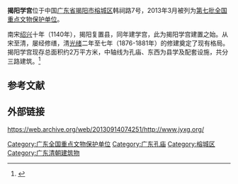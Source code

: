 {{coord|23|32|19|N|116|21|05|E|type:landmark|display=title}}
{{文物保护单位
| 级别 = 全国
| 名称 = 揭阳学宫
| 图片 = Jieyang Xuegong 2013.10.27 15-12-27.jpg
| 所在 = [[揭阳市|揭阳市]][[榕城区|榕城区]]
| 分类 = 古建筑
| 时代 = [[清朝|清]]
| 编号 = 7-1278-3-576
| 登录 = 2013年3月
}}
'''揭阳学宫'''位于中国[[广东省|广东省]][[揭阳市|揭阳市]][[榕城区|榕城区]]韩祠路7号，2013年3月被列为[[第七批全国重点文物保护单位|第七批全国重点文物保护单位]]。

南宋[[绍兴_(年号)|绍兴]]十年（1140年），揭阳复置县，同年建学宫，此为揭阳学宫建置之始。从宋至清，屡经修缮，清[[光绪|光绪]]二年至七年（1876-1881年）的修建奠定了现有格局。揭阳学宫现存总面积约2万平方米，中轴线为孔庙、东西为县学及配套设施，共分三路建筑。<ref>{{Cite web |url=http://www.jyxg.org/xgxx-xgjj.shtml |title=学宫简介 |access-date=2013-09-16 |archive-url=https://web.archive.org/web/20160304220359/http://www.jyxg.org/xgxx-xgjj.shtml |archive-date=2016-03-04 |dead-url=yes }}</ref>

==参考文献==
{{commonscat|Jieyang Confucian Temple}}
{{reflist}}

== 外部链接 ==
https://web.archive.org/web/20130914074251/http://www.jyxg.org/

{{广东省境内的孔庙}}
{{广东全国重点文物保护单位}}

{{DEFAULTSORT:J}}
[[Category:广东全国重点文物保护单位|Category:广东全国重点文物保护单位]]
[[Category:广东孔庙|Category:广东孔庙]]
[[Category:榕城区|Category:榕城区]]
[[Category:广东清朝建筑物|Category:广东清朝建筑物]]